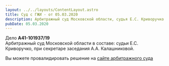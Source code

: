 ```yaml
---
layout: ../../layouts/ContentLayout.astro
title: Суд с ГЖИ - от 05.03.2020
description: Арбитражный суд Московской области, судья Е.С. Криворучко
pubDate: 05.03.2020
---
```



Дело **А41-101937/19**\
Арбитражный суд Московской области в составе: судьи Е.С. Криворучко, при секретаре заседания А.А. Калашниковой.

Вы можете провалидировать решение на [сайте арбитражного суда](https://kad.arbitr.ru/Kad/Card/7df07a75-7655-4194-bdaf-3ec7b7aaec5e)

<PdfCard pdfUrl="/files/courts/court-gzhi-05-03-2020.pdf" />